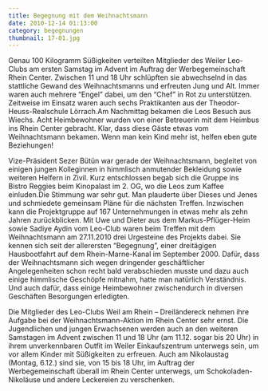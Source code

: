 ```yaml
---
title: Begegnung mit dem Weihnachtsmann
date: 2010-12-14 01:13:00
category: begegnungen
thumbnail: 17-01.jpg
---
```


Genau 100 Kilogramm Süßigkeiten verteilten Mitglieder des Weiler Leo-Clubs am ersten Samstag im Advent im Auftrag der Werbegemeinschaft Rhein Center. Zwischen 11 und 18 Uhr schlüpften sie abwechselnd in das stattliche Gewand des Weihnachtsmanns und erfreuten Jung und Alt. Immer waren auch mehrere “Engel” dabei, um den “Chef” in Rot zu unterstützen. Zeitweise im Einsatz waren auch sechs Praktikanten aus der Theodor-Heuss-Realschule Lörrach.Am Nachmittag bekamen die Leos Besuch aus Wiechs. Acht Heimbewohner wurden von einer Betreuerin mit dem Heimbus ins Rhein Center gebracht. Klar, dass diese Gäste etwas vom Weihnachtsmann bekamen. Wenn man kein Kind mehr ist, helfen eben gute Beziehungen!

Vize-Präsident Sezer Bütün war gerade der Weihnachtsmann, begleitet von einigen jungen Kolleginnen in himmlisch anmutender Bekleidung sowie weiteren Helfern in Zivil. Kurz entschlossen begab sich die Gruppe ins Bistro Reggies beim Kinopalast im 2. OG, wo die Leos zum Kaffee einluden.Die Stimmung war sehr gut. Man plauderte über Dieses und Jenes und schmiedete gemeinsam Pläne für die nächsten Treffen. Inzwischen kann die Projektgruppe auf 167 Unternehmungen in etwas mehr als zehn Jahren zurückblicken. Mit Uwe und Dieter aus dem Markus-Pflüger-Heim sowie Sadiye Aydin vom Leo-Club waren beim Treffen mit dem Weihnachtsmann am 27.11.2010 drei Urgesteine des Projekts dabei. Sie kennen sich seit der allerersten “Begegnung”, einer dreitägigen Hausbootfahrt auf dem Rhein-Marne-Kanal im September 2000. Dafür, dass der Weihnachtsmann sich wegen dringender geschäftlicher Angelegenheiten schon recht bald verabschieden musste und dazu auch einige himmlische Geschöpfe mitnahm, hatte man natürlich Verständnis. Und auch dafür, dass einige Heimbewohner zwischendurch in diversen Geschäften Besorgungen erledigten.

Die Mitglieder des Leo-Clubs Weil am Rhein – Dreiländereck nehmen ihre Aufgabe bei der Weihnachtsmann-Aktion im Rhein Center sehr ernst. Die Jugendlichen und jungen Erwachsenen werden auch an den weiteren Samstagen im Advent zwischen 11 und 18 Uhr (am 11.12. sogar bis 20 Uhr) in ihrem unverkennbaren Outfit im Weiler Einkaufszentrum unterwegs sein, um vor allem Kinder mit Süßigkeiten zu erfreuen. Auch am Nikolaustag (Montag, 6.12.) sind sie, von 15 bis 18 Uhr, im Auftrag der Werbegemeinschaft überall im Rhein Center unterwegs, um Schokoladen-Nikoläuse und andere Leckereien zu verschenken.
